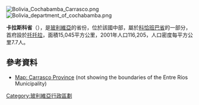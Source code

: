 [[Image:Bolivia_Cochabamba_Carrasco.png|right]]
[[Image:Bolivia_department_of_cochabamba.png|right]]

'''卡拉斯科省'''（{{lang-es|Provincia de José Carrasco}}），是[[玻利維亞|玻利維亞]]的省份，位於該國中部，屬於[[科恰班巴省|科恰班巴省]]的一部分，首府設於[[托托拉|托托拉]]，面積15,045平方公里，2001年人口116,205，人口密度每平方公里7.7人。

==參考資料==
* [https://web.archive.org/web/20091202182341/http://www.aguabolivia.org/situacionaguaX/Riego/mapas/cbba/carrasco.htm Map: Carrasco Province] (not showing the boundaries of the Entre Ríos Municipality)

{{coord|17|20|S|65|20|W|type:adm2nd_region:BO|display=title}}

{{Bolivia-geo-stub}}
{{玻利維亞省份}}

[[Category:玻利維亞行政區劃|Category:玻利維亞行政區劃]]